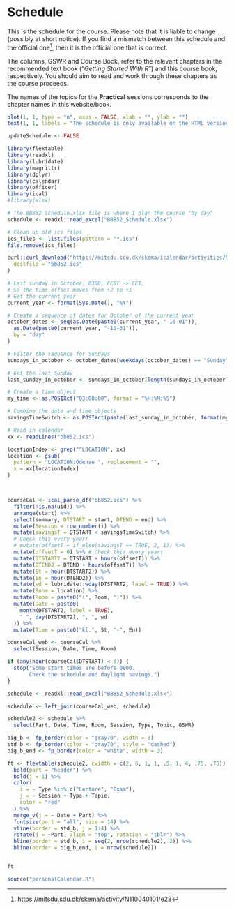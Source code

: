 # Schedule

This is the schedule for the course. 
Please note that it is liable to change (possibly at short notice). 
If you find a mismatch between this schedule and the official one^[https://mitsdu.sdu.dk/skema/activity/N110040101/e23], then it is the official one that is correct.

The columns, GSWR and Course Book, refer to the relevant chapters in the recommended text book ("*Getting Started With R*") and this course book, respectively. You should aim to read and work through these chapters as the course proceeds.

The names of the topics for the **Practical** sessions corresponds to the chapter names in this website/book.

```r
plot(1, 1, type = "n", axes = FALSE, xlab = "", ylab = "")
text(1, 1, labels = "The schedule is only available on the HTML version.")
```

```r
updateSchedule <- FALSE
```

```r
library(flextable)
library(readxl)
library(lubridate)
library(magrittr)
library(dplyr)
library(calendar)
library(officer)
library(ical)
#library(xlsx)

# The BB852_Schedule.xlsx file is where I plan the course "by day"
schedule <- readxl::read_excel("BB852_Schedule.xlsx")
```

```r
# Clean up old ics files
ics_files <- list.files(pattern = "*.ics")
file.remove(ics_files)

curl::curl_download("https://mitsdu.sdu.dk/skema/icalendar/activities/N110040101/e23/e23",
  destfile = "bb852.ics"
)
```


```r
# Last sunday in October, 0300, CEST -> CET,
# So the time offset moves from +2 to +1
# Get the current year
current_year <- format(Sys.Date(), "%Y")

# Create a sequence of dates for October of the current year
october_dates <- seq(as.Date(paste0(current_year, "-10-01")),
  as.Date(paste0(current_year, "-10-31")),
  by = "day"
)

# Filter the sequence for Sundays
sundays_in_october <- october_dates[weekdays(october_dates) == "Sunday"]

# Get the last Sunday
last_sunday_in_october <- sundays_in_october[length(sundays_in_october)]

# Create a time object
my_time <- as.POSIXct("03:00:00", format = "%H:%M:%S")

# Combine the date and time objects
savingsTimeSwitch <- as.POSIXct(paste(last_sunday_in_october, format(my_time, "%H:%M:%S")), format = "%Y-%m-%d %H:%M:%S")

# Read in calendar
xx <- readLines("bb852.ics")

locationIndex <- grep("^LOCATION", xx)
location <- gsub(
  pattern = "LOCATION:Odense ", replacement = "",
  x = xx[locationIndex]
)



courseCal <- ical_parse_df("bb852.ics") %>%
  filter(!is.na(uid)) %>%
  arrange(start) %>%
  select(summary, DTSTART = start, DTEND = end) %>%
  mutate(Session = row_number()) %>%
  mutate(savingsT = DTSTART < savingsTimeSwitch) %>%
  # Check this every year!
  # mutate(offsetT = if_else(savingsT == TRUE, 2, 1)) %>%
  mutate(offsetT = 0) %>% # Check this every year!
  mutate(DTSTART2 = DTSTART + hours(offsetT)) %>%
  mutate(DTEND2 = DTEND + hours(offsetT)) %>%
  mutate(St = hour(DTSTART2)) %>%
  mutate(En = hour(DTEND2)) %>%
  mutate(wd = lubridate::wday(DTSTART2, label = TRUE)) %>%
  mutate(Room = location) %>%
  mutate(Room = paste0("(", Room, ")")) %>%
  mutate(Date = paste0(
    month(DTSTART2, label = TRUE),
    " ", day(DTSTART2), ", ", wd
  )) %>%
  mutate(Time = paste0("kl.", St, "-", En))

courseCal_web <- courseCal %>%
  select(Session, Date, Time, Room)

if (any(hour(courseCal$DTSTART) < 8)) {
  stop("Some start times are before 0800.
       Check the schedule and daylight savings.")
}

schedule <- readxl::read_excel("BB852_Schedule.xlsx")

schedule <- left_join(courseCal_web, schedule)
```


```r
schedule2 <- schedule %>%
  select(Part, Date, Time, Room, Session, Type, Topic, GSWR)

big_b <- fp_border(color = "gray70", width = 3)
std_b <- fp_border(color = "gray70", style = "dashed")
big_b_end <- fp_border(color = "white", width = 3)

ft <- flextable(schedule2, cwidth = c(2, 6, 1, 1, .5, 1, 4, .75, .75)) %>%
  bold(part = "header") %>%
  bold(j = 1) %>%
  color(
    i = ~ Type %in% c("Lecture", "Exam"),
    j = ~ Session + Type + Topic,
    color = "red"
  ) %>%
  merge_v(j = ~ Date + Part) %>%
  fontsize(part = "all", size = 14) %>%
  vline(border = std_b, j = 1:4) %>%
  rotate(j = ~Part, align = "top", rotation = "tblr") %>%
  hline(border = std_b, i = seq(2, nrow(schedule2), 2)) %>%
  hline(border = big_b_end, i = nrow(schedule2))


ft
```

```r
source("personalCalendar.R")
```
